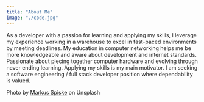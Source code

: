 ```yaml
---
title: "About Me"
image: "./code.jpg"
---
```



As a developer with a passion for learning and applying my skills, I leverage my experience working in a warehouse to excel in fast-paced environments by meeting deadlines. My education in computer networking helps me be more knowledgeable and aware about development and internet standards. Passionate about piecing together computer hardware and evolving through never ending learning. Applying my skills is my main motivator. I am seeking a software engineering / full stack developer position where dependability is valued.

Photo by <a href="https://unsplash.com/photos/1LLh8k2_YFk" target="_blank" rel="nofollow noopener noreferrer" aria-label="External Link"><Underlining color={Theme.colors.tertiary} hoverColor={Theme.colors.secondary}>Markus Spiske</Underlining></a> on Unsplash
